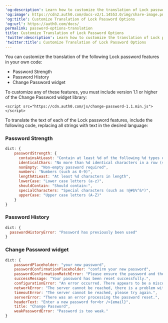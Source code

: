 ---
'og:description': Learn how to customize the translation of Lock password options.
'og:image': https://cdn2.auth0.com/docs-v2/1.14553.0/img/share-image.png
'og:title': Customize Translation of Lock Password Options
'og:url': https://auth0.com/docs/
permalink: password-options-translation
title: Customize Translation of Lock Password Options
'twitter:description': Learn how to customize the translation of Lock password options.
'twitter:title': Customize Translation of Lock Password Options
---
You can customize the translation of the following Lock password features in your own code:

* Password Strength
* Password History
* Change Password widget

To customize any of these features, you must include version 1.1 or higher of the Change Password widget library:

`<script src="https://cdn.auth0.com/js/change-password-1.1.min.js"></script>`

To translate the text of each of the Lock password features, include the following code, replacing all strings with text in the desired language:

### Password Strength

```js lines
dict: {
    passwordStrength: {
      containsAtLeast: "Contain at least %d of the following %d types of characters:",
      identicalChars: "No more than %d identical characters in a row (such as, \"%s\" not allowed)",
      nonEmpty: "Non-empty password required",
      numbers: "Numbers (such as 0-9)",
      lengthAtLeast: "At least %d characters in length",
      lowerCase: "Lower case letters (a-z)",
      shouldContain: "Should contain:",
      specialCharacters: "Special characters (such as !@#$%^&*)",
      upperCase: "Upper case letters (A-Z)"
    }
}
```






### Password History

```js lines
dict: {
  passwordHistoryError: "Password has previously been used"
}
```






### Change Password widget

```js lines
dict: {
    passwordPlaceholder: "your new password",
    passwordConfirmationPlaceholder: "confirm your new password",
    passwordConfirmationMatchError: "Please ensure the password and the confirmation are the same.",
    successMessage: "Your password has been reset successfully.",
    configurationError: "An error occurred. There appears to be a misconfiguration in the form.",
    networkError: "The server cannot be reached, there is a problem with the network.",
    timeoutError: "The server cannot be reached, please try again.",
    serverError: "There was an error processing the password reset.",
    headerText: "Enter a new password for<br />{email}",
    title: "Change Password",
    weakPasswordError: "Password is too weak."
}
```



